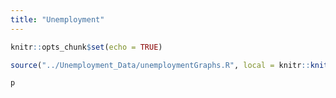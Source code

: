 ```yaml
---
title: "Unemployment"
---
```


```r
knitr::opts_chunk$set(echo = TRUE)
```

```r
source("../Unemployment_Data/unemploymentGraphs.R", local = knitr::knit_global())

```

```r
p

```